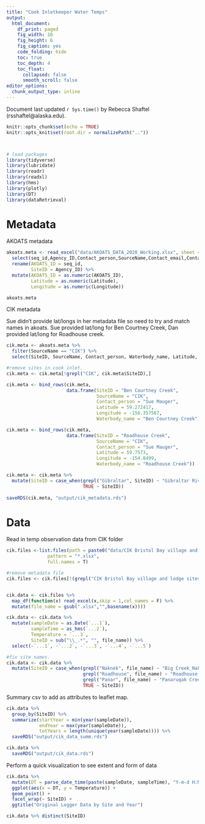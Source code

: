```yaml
---
title: "Cook Inletkeeper Water Temps"
output:
  html_document: 
    df_print: paged
    fig_width: 10
    fig_height: 6
    fig_caption: yes
    code_folding: hide
    toc: true
    toc_depth: 4
    toc_float:
      collapsed: false
      smooth_scroll: false
editor_options: 
  chunk_output_type: inline
---
```


Document last updated `r Sys.time()` by Rebecca Shaftel (rsshaftel@alaska.edu).


```r
knitr::opts_chunk$set(echo = TRUE)
knitr::opts_knit$set(root.dir = normalizePath(".."))



# load packages
library(tidyverse)
library(lubridate)
library(readr)
library(readxl)
library(hms)
library(plotly)
library(DT)
library(dataRetrieval)
```

# Metadata

AKOATS metadata

```r
akoats.meta <- read_excel("data/AKOATS_DATA_2020_Working.xlsx", sheet = "CONTINUOUS_DATA", col_types = "text") %>%
  select(seq_id,Agency_ID,Contact_person,SourceName,Contact_email,Contact_telephone,Latitude,Longitude,Sensor_accuracy,Waterbody_name) %>%
  rename(AKOATS_ID = seq_id,
         SiteID = Agency_ID) %>% 
  mutate(AKOATS_ID = as.numeric(AKOATS_ID),
         Latitude = as.numeric(Latitude),
         Longitude = as.numeric(Longitude))

akoats.meta

```

CIK metadata

Sue didn't provide lat/longs in her metadata file so need to try and match names in akoats. Sue provided lat/long for Ben Courtney Creek, Dan provided lat/long for Roadhouse creek.

```r

cik.meta <- akoats.meta %>%
  filter(SourceName == "CIK") %>% 
  select(SiteID, SourceName, Contact_person, Waterbody_name, Latitude, Longitude)

#remove sites in cook inlet.
cik.meta <- cik.meta[!grepl("CIK", cik.meta$SiteID),]

cik.meta <- bind_rows(cik.meta,
                      data.frame(SiteID = "Ben Courtney Creek",
                                 SourceName = "CIK",
                                 Contact_person = "Sue Mauger",
                                 Latitude = 59.272417,
                                 Longitude = -156.357567,
                                 Waterbody_name = "Ben Courtney Creek"))

cik.meta <- bind_rows(cik.meta,
                      data.frame(SiteID = "Roadhouse Creek",
                                 SourceName = "CIK",
                                 Contact_person = "Sue Mauger",
                                 Latitude = 59.7573,
                                 Longitude = -154.8499,
                                 Waterbody_name = "Roadhouse Creek"))

cik.meta <- cik.meta %>% 
  mutate(SiteID = case_when(grepl("Gibraltar", SiteID) ~ "Gibraltar River",
                            TRUE ~ SiteID))
  
saveRDS(cik.meta, "output/cik_metadata.rds")

```



# Data

Read in temp observation data from CIK folder

```r
cik.files <-list.files(path = paste0("data/CIK Bristol Bay village and lodge sites"),
               pattern = "*.xlsx", 
               full.names = T)

#remove metadata file
cik.files <- cik.files[!(grepl("CIK Bristol Bay village and lodge sites/CIK Bristol", cik.files))]


cik.data <- cik.files %>% 
  map_df(function(x) read_excel(x,skip = 1,col_names = F) %>% 
  mutate(file_name = gsub(".xlsx","",basename(x))))

cik.data <- cik.data %>% 
  mutate(sampleDate = as.Date(`...1`),
         sampleTime = as_hms(`...2`),
         Temperature = `...3`,
         SiteID = sub("\\_.*", "", file_name)) %>%  
  select(-`...1`, -`...2`, -`...3`, -`...4`, -`...5`) 

#fix site names. 
cik.data <- cik.data %>% 
  mutate(SiteID = case_when(grepl("Naknek", file_name) ~ "Big Creek_Naknek",
                            grepl("Roadhouse", file_name) ~ "Roadhouse Creek",
                            grepl("Panar", file_name) ~ "Panaruqak Creek",
                            TRUE ~ SiteID))


```

Summary csv to add as attributes to leaflet map.

```r
cik.data %>% 
  group_by(SiteID) %>% 
  summarize(startYear = min(year(sampleDate)),
            endYear = max(year(sampleDate)),
            totYears = length(unique(year(sampleDate)))) %>% 
  saveRDS("output/cik_data_summ.rds")

```

```r
cik.data %>% 
  saveRDS("output/cik_data.rds")
```

Perform a quick visualization to see extent and form of data
```r
cik.data %>%
  mutate(DT = parse_date_time(paste(sampleDate, sampleTime), "Y-m-d H:M:S")) %>%
  ggplot(aes(x = DT, y = Temperature)) +
  geom_point() +
  facet_wrap(~ SiteID) +
  ggtitle("Original Logger Data by Site and Year")

cik.data %>% distinct(SiteID)

```

